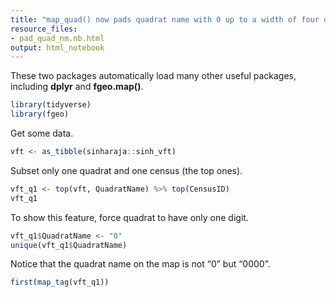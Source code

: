 ```yaml
---
title: "map_quad() now pads quadrat name with 0 up to a width of four digits"
resource_files:
- pad_quad_nm.nb.html
output: html_notebook
---
```


These two packages automatically load many other useful packages, including __dplyr__ and __fgeo.map()__.

```r
library(tidyverse)
library(fgeo)
```

Get some data.

```r
vft <- as_tibble(sinharaja::sinh_vft)
```

Subset only one quadrat and one census (the top ones).

```r
vft_q1 <- top(vft, QuadratName) %>% top(CensusID)
vft_q1
```

To show this feature, force quadrat to have only one digit.

```r
vft_q1$QuadratName <- "0"
unique(vft_q1$QuadratName)
```

Notice that the quadrat name on the map is not "0" but "0000".

```r
first(map_tag(vft_q1))
```

